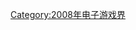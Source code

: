 {{Popcat}}

{{Year by category
| m = 2
| c = 0
| d = 0
| y = 8
| cat = 結業電子遊戲公司
| in = 电子游戏界
| parent = 各年份結業電子遊戲公司
| subcat = 2008年結業公司
| sortkey = Video game
}}

[[Category:2008年电子游戏界|Category:2008年电子游戏界]]